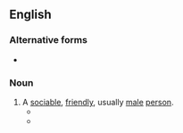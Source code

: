 {{also|hail-fellow-well-met}}
==English==

===Alternative forms===
* {{alter|en|hail-fellow-well-met}}

===Noun===
{{en-noun|hail fellows well met}}

# A [[sociable]], [[friendly]], usually [[male]] [[person]].
#* {{RQ:Miller Capricorn|page=150|passage=All his life he had been a jolly '''hail fellow well met''': he had put on a rather becoming paunch, his cheeks were well filled out and red as a beet, his manners were easy and indolent, and he seemed destined to live on into a ripe old age, sound and healthy as a nut.}}
#* {{quote-book|en|year=1990|author=James Weldon Johnson|title=The Autobiography of an Ex-Colored Man|publisher=Penguin|isbn=0140184023|page=60
|passage=I was a '''hail fellow well met''' with all of the workmen at the factory, most of whom knew little and cared less about social distinctions.}}